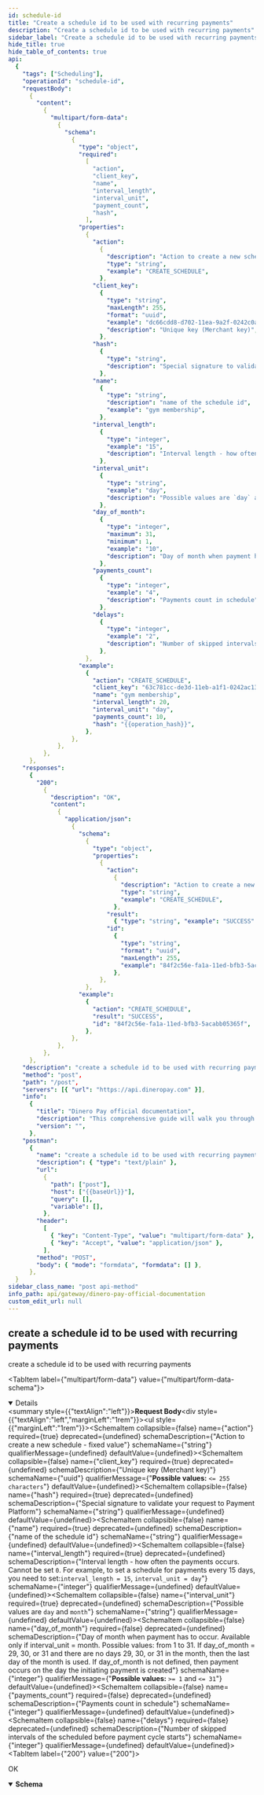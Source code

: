 ```yaml
---
id: schedule-id
title: "Create a schedule id to be used with recurring payments"
description: "Create a schedule id to be used with recurring payments"
sidebar_label: "Create a schedule id to be used with recurring payments"
hide_title: true
hide_table_of_contents: true
api:
  {
    "tags": ["Scheduling"],
    "operationId": "schedule-id",
    "requestBody":
      {
        "content":
          {
            "multipart/form-data":
              {
                "schema":
                  {
                    "type": "object",
                    "required":
                      [
                        "action",
                        "client_key",
                        "name",
                        "interval_length",
                        "interval_unit",
                        "payment_count",
                        "hash",
                      ],
                    "properties":
                      {
                        "action":
                          {
                            "description": "Action to create a new schedule - fixed value",
                            "type": "string",
                            "example": "CREATE_SCHEDULE",
                          },
                        "client_key":
                          {
                            "type": "string",
                            "maxLength": 255,
                            "format": "uuid",
                            "example": "dc66cdd8-d702-11ea-9a2f-0242c0a87002",
                            "description": "Unique key (Merchant key)",
                          },
                        "hash":
                          {
                            "type": "string",
                            "description": "Special signature to validate your request to Payment Platform",
                          },
                        "name":
                          {
                            "type": "string",
                            "description": "name of the schedule id",
                            "example": "gym membership",
                          },
                        "interval_length":
                          {
                            "type": "integer",
                            "example": "15",
                            "description": "Interval length - how often the payments occurs. Cannot be set `0`. For example, to set a schedule for payments every 15 days, you need to set:`interval_length = 15`, `interval_unit = day`",
                          },
                        "interval_unit":
                          {
                            "type": "string",
                            "example": "day",
                            "description": "Possible values are `day` and `month`",
                          },
                        "day_of_month":
                          {
                            "type": "integer",
                            "maximum": 31,
                            "minimum": 1,
                            "example": "10",
                            "description": "Day of month when payment has to occur. Available only if interval_unit = month. Possible values: from 1 to 31. If day_of_month = 29, 30, or 31 and there are no days 29, 30, or 31 in the month, then the last day of the month is used. If day_of_month is not defined, then payment occurs on the day the initiating payment is created",
                          },
                        "payments_count":
                          {
                            "type": "integer",
                            "example": "4",
                            "description": "Payments count in schedule",
                          },
                        "delays":
                          {
                            "type": "integer",
                            "example": "2",
                            "description": "Number of skipped intervals of the scheduled before payment cycle starts",
                          },
                      },
                    "example":
                      {
                        "action": "CREATE_SCHEDULE",
                        "client_key": "63c781cc-de3d-11eb-a1f1-0242ac130006",
                        "name": "gym membership",
                        "interval_length": 20,
                        "interval_unit": "day",
                        "payments_count": 10,
                        "hash": "{{operation_hash}}",
                      },
                  },
              },
          },
      },
    "responses":
      {
        "200":
          {
            "description": "OK",
            "content":
              {
                "application/json":
                  {
                    "schema":
                      {
                        "type": "object",
                        "properties":
                          {
                            "action":
                              {
                                "description": "Action to create a new schedule - fixed value",
                                "type": "string",
                                "example": "CREATE_SCHEDULE",
                              },
                            "result":
                              { "type": "string", "example": "SUCCESS" },
                            "id":
                              {
                                "type": "string",
                                "format": "uuid",
                                "maxLength": 255,
                                "example": "84f2c56e-fa1a-11ed-bfb3-5acabb05365f",
                              },
                          },
                      },
                    "example":
                      {
                        "action": "CREATE_SCHEDULE",
                        "result": "SUCCESS",
                        "id": "84f2c56e-fa1a-11ed-bfb3-5acabb05365f",
                      },
                  },
              },
          },
      },
    "description": "create a schedule id to be used with recurring payments",
    "method": "post",
    "path": "/post",
    "servers": [{ "url": "https://api.dineropay.com" }],
    "info":
      {
        "title": "Dinero Pay official documentation",
        "description": "This comprehensive guide will walk you through the various endpoints, request/response structures, and authentication mechanisms required to integrate our payment solution seamlessly into your applications. Whether you're a developer, a business owner, or a payment service provider, this documentation will empower you to leverage the power of our payment gateway effortlessly.\n We have designed this documentation to be user-friendly and easily navigable, enabling you to find the information you need quickly. Additionally, we provide code samples and SDKs in popular programming languages to further simplify the integration process.",
        "version": "",
      },
    "postman":
      {
        "name": "create a schedule id to be used with recurring payments",
        "description": { "type": "text/plain" },
        "url":
          {
            "path": ["post"],
            "host": ["{{baseUrl}}"],
            "query": [],
            "variable": [],
          },
        "header":
          [
            { "key": "Content-Type", "value": "multipart/form-data" },
            { "key": "Accept", "value": "application/json" },
          ],
        "method": "POST",
        "body": { "mode": "formdata", "formdata": [] },
      },
  }
sidebar_class_name: "post api-method"
info_path: api/gateway/dinero-pay-official-documentation
custom_edit_url: null
---
```



## create a schedule id to be used with recurring payments

create a schedule id to be used with recurring payments

<MimeTabs><TabItem label={"multipart/form-data"} value={"multipart/form-data-schema"}><details style={{}} data-collapsed={false} open={true}><summary style={{"textAlign":"left"}}><strong>Request Body</strong></summary><div style={{"textAlign":"left","marginLeft":"1rem"}}></div><ul style={{"marginLeft":"1rem"}}><SchemaItem collapsible={false} name={"action"} required={true} deprecated={undefined} schemaDescription={"Action to create a new schedule - fixed value"} schemaName={"string"} qualifierMessage={undefined} defaultValue={undefined}></SchemaItem><SchemaItem collapsible={false} name={"client_key"} required={true} deprecated={undefined} schemaDescription={"Unique key (Merchant key)"} schemaName={"uuid"} qualifierMessage={"**Possible values:** `<= 255 characters`"} defaultValue={undefined}></SchemaItem><SchemaItem collapsible={false} name={"hash"} required={true} deprecated={undefined} schemaDescription={"Special signature to validate your request to Payment Platform"} schemaName={"string"} qualifierMessage={undefined} defaultValue={undefined}></SchemaItem><SchemaItem collapsible={false} name={"name"} required={true} deprecated={undefined} schemaDescription={"name of the schedule id"} schemaName={"string"} qualifierMessage={undefined} defaultValue={undefined}></SchemaItem><SchemaItem collapsible={false} name={"interval_length"} required={true} deprecated={undefined} schemaDescription={"Interval length - how often the payments occurs. Cannot be set `0`. For example, to set a schedule for payments every 15 days, you need to set:`interval_length = 15`, `interval_unit = day`"} schemaName={"integer"} qualifierMessage={undefined} defaultValue={undefined}></SchemaItem><SchemaItem collapsible={false} name={"interval_unit"} required={true} deprecated={undefined} schemaDescription={"Possible values are `day` and `month`"} schemaName={"string"} qualifierMessage={undefined} defaultValue={undefined}></SchemaItem><SchemaItem collapsible={false} name={"day_of_month"} required={false} deprecated={undefined} schemaDescription={"Day of month when payment has to occur. Available only if interval_unit = month. Possible values: from 1 to 31. If day_of_month = 29, 30, or 31 and there are no days 29, 30, or 31 in the month, then the last day of the month is used. If day_of_month is not defined, then payment occurs on the day the initiating payment is created"} schemaName={"integer"} qualifierMessage={"**Possible values:** `>= 1` and `<= 31`"} defaultValue={undefined}></SchemaItem><SchemaItem collapsible={false} name={"payments_count"} required={false} deprecated={undefined} schemaDescription={"Payments count in schedule"} schemaName={"integer"} qualifierMessage={undefined} defaultValue={undefined}></SchemaItem><SchemaItem collapsible={false} name={"delays"} required={false} deprecated={undefined} schemaDescription={"Number of skipped intervals of the scheduled before payment cycle starts"} schemaName={"integer"} qualifierMessage={undefined} defaultValue={undefined}></SchemaItem></ul></details></TabItem></MimeTabs><div><ApiTabs><TabItem label={"200"} value={"200"}><div>

OK

</div><div><MimeTabs schemaType={"response"}><TabItem label={"application/json"} value={"application/json"}><SchemaTabs><TabItem label={"Schema"} value={"Schema"}><details style={{}} data-collapsed={false} open={true}><summary style={{"textAlign":"left"}}><strong>Schema</strong></summary><div style={{"textAlign":"left","marginLeft":"1rem"}}></div><ul style={{"marginLeft":"1rem"}}><SchemaItem collapsible={false} name={"action"} required={false} deprecated={undefined} schemaDescription={"Action to create a new schedule - fixed value"} schemaName={"string"} qualifierMessage={undefined} defaultValue={undefined}></SchemaItem><SchemaItem collapsible={false} name={"result"} required={false} deprecated={undefined} schemaDescription={undefined} schemaName={"string"} qualifierMessage={undefined} defaultValue={undefined}></SchemaItem><SchemaItem collapsible={false} name={"id"} required={false} deprecated={undefined} schemaDescription={undefined} schemaName={"uuid"} qualifierMessage={"**Possible values:** `<= 255 characters`"} defaultValue={undefined}></SchemaItem></ul></details></TabItem><TabItem label={"Example (from schema)"} value={"Example (from schema)"}><ResponseSamples responseExample={"{\n  \"action\": \"CREATE_SCHEDULE\",\n  \"result\": \"SUCCESS\",\n  \"id\": \"84f2c56e-fa1a-11ed-bfb3-5acabb05365f\"\n}"} language={"json"}></ResponseSamples></TabItem><TabItem label={"Example"} value={"Example"}><ResponseSamples responseExample={"{\n  \"action\": \"CREATE_SCHEDULE\",\n  \"result\": \"SUCCESS\",\n  \"id\": \"84f2c56e-fa1a-11ed-bfb3-5acabb05365f\"\n}"} language={"json"}></ResponseSamples></TabItem></SchemaTabs></TabItem></MimeTabs></div></TabItem></ApiTabs></div>
